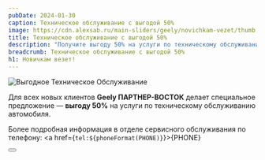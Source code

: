 ```yaml
---
pubDate: 2024-01-30
caption: Техническое обслуживание с выгодой 50%
image: https://cdn.alexsab.ru/main-sliders/geely/novichkam-vezet/thumb.webp
title: Техническое обслуживание с выгодой 50%
description: "Получите выгоду 50% на услуги по техническому обслуживанию автомобиля"
breadcrumb: Техническое обслуживание с выгодой 50%
h1: Новичкам везет!
---
```


<img src="https://cdn.alexsab.ru/main-sliders/geely/novichkam-vezet/novichkam-vezet.webp" alt="Выгодное Техническое Обслуживание" class="w-full" />
<br/>

Для всех новых клиентов <b>Geely ПАРТНЕР-ВОСТОК</b> делает специальное предложение&nbsp;&mdash; <b>выгоду&nbsp;50%</b> на&nbsp;услуги по&nbsp;техническому обслуживанию автомобиля.
<br/>

Более подробная информация в отделе сервисного обслуживания по телефону: <a href={`tel:${phoneFormat(PHONE)}`}>{PHONE}</a>

<div class="flex justify-center mt-10 mb-5">
    <Button 
        classes="popup-link block !px-4 xl:!px-8 !py-2 xl:!py-3 !text-white !no-underline" 
        url="#common-modal" 
        title="Подробнее"
        dataTitle="Заказать обратный звонок"
        dataFormName={`Новичкам везет. Выгода 50% на услуги по техническому обслуживанию`}
    />
</div>
